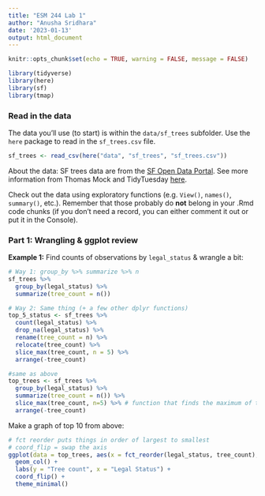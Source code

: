 ```yaml
---
title: "ESM 244 Lab 1"
author: "Anusha Sridhara"
date: '2023-01-13'
output: html_document
---
```


```r
knitr::opts_chunk$set(echo = TRUE, warning = FALSE, message = FALSE)
```

```r
library(tidyverse)
library(here)
library(sf)
library(tmap)
```

### Read in the data
The data you'll use (to start) is within the `data/sf_trees` subfolder. Use the `here` package to read in the `sf_trees.csv` file.
```r
sf_trees <- read_csv(here("data", "sf_trees", "sf_trees.csv"))
```

About the data: SF trees data are from the [SF Open Data Portal](https://data.sfgov.org/City-Infrastructure/Street-Tree-List/tkzw-k3nq). See more information from Thomas Mock and TidyTuesday [here](https://github.com/rfordatascience/tidytuesday/tree/master/data/2020/2020-01-28).

Check out the data using exploratory functions (e.g. `View()`, `names()`, `summary()`, etc.). Remember that those probably do **not** belong in your .Rmd code chunks (if you don't need a record, you can either comment it out or put it in the Console).

### Part 1: Wrangling & ggplot review
**Example 1:** Find counts of observations by `legal_status` & wrangle a bit:
```r
# Way 1: group_by %>% summarize %>% n
sf_trees %>% 
  group_by(legal_status) %>% 
  summarize(tree_count = n())
```

```r
# Way 2: Same thing (+ a few other dplyr functions)
top_5_status <- sf_trees %>% 
  count(legal_status) %>% 
  drop_na(legal_status) %>% 
  rename(tree_count = n) %>% 
  relocate(tree_count) %>% 
  slice_max(tree_count, n = 5) %>% 
  arrange(-tree_count)
```

```r
#same as above
top_trees <- sf_trees %>% 
  group_by(legal_status) %>% 
  summarize(tree_count = n()) %>% 
  slice_max(tree_count, n=5) %>% # function that finds the maximum of the variables
  arrange(-tree_count)
```

Make a graph of top 10 from above:
```r
# fct reorder puts things in order of largest to smallest
# coord_flip = swap the axis 
ggplot(data = top_trees, aes(x = fct_reorder(legal_status, tree_count), y = tree_count)) +
  geom_col() +
  labs(y = "Tree count", x = "Legal Status") +
  coord_flip() +
  theme_minimal() 
```






